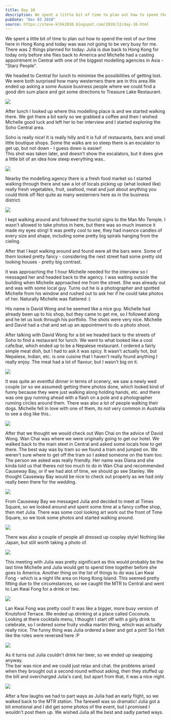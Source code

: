 ```yaml
---
title: Day 10
description: We spent a little bit of time to plan out how to spend the rest of our time here in Hong Kong and today was was not going to be very busy fo...
pubDate: "Dec 03 2010"
source: https://steve-klhk2010.blogspot.com/2010/12/day-10.html
---
```



We spent a little bit of time to plan out how to spend the rest of our time here in Hong Kong and today was was not going to be very busy for me. There was 2 things planned for today: Julia is due back to Hong Kong for today only before she flies back to America and Michelle had a casting appointment in Central with one of the biggest modelling agencies in Asia -"Starz People".

We headed to Central for lunch to minimise the possibilities of getting lost. We were both surprised how many westerners there are in this area.We ended up asking a some Aussie business people where we could find a good dim sum place and got some directions to Treasure Lake Restaurant.

<Img src="2010-kuala-lumpur-hong-kong/wwdq9vpa0oukbqxdf45m.jpg" />

After lunch I looked up where this modelling place is and we started walking there. We got there a bit early so we grabbed a coffee and then I wished Michelle good luck and left her to her interview and I started exploring the Soho Central area.

Soho is really nice! It is really hilly and it is full of restaurants, bars and small little boutique shops. Some the walks are so steep there is an escalator to get up, but not down - I guess down is easier!  
This shot was taken later, and doesn't show the escalators, but it does give a little bit of an idea how steep everything was..

<Img
  originalAspectRatio
  src="2010-kuala-lumpur-hong-kong/m79vwag58datbdfbmwmy.jpg"
/>

Nearby the modelling agency there is a fresh food market so I started walking through there and saw a lot of locals picking up (what looked like) really fresh vegetables, fruit, seafood, meat and just about anything you could think of! Not quite as many westerners here as in the business district.

<Img
  originalAspectRatio
  src="2010-kuala-lumpur-hong-kong/yest610snrcw5tdwsaus.jpg"
/>

I kept walking around and followed the tourist signs to the Man Mo Temple. I wasn't allowed to take photos in here, but there was so much insence it made my eyes sting! It was pretty cool to see, they had insence candles of every size and shape, including some pretty big spirals hanging from the cieling.

After that I kept walking around and found were all the bars were. Some of them looked pretty fancy - considering the next street had some pretty old looking houses - pretty big contrast.

It was approaching the 1 hour Michelle needed for the interview so I messaged her and headed back to the agency. I was waiting outside the building when Michelle approached me from the street. She was already out and was with some local guy. Turns out he is a photographer and spotted Michelle from his window and rushed out to ask her if he could take photos of her. Naturally Michelle was flattered :)

His name is David Wong and he seemed like a nice guy. Michelle had already been up to his shop, but they came to get me, so I followed along and he let us look through his portfolio. The shots were very nice. Michelle and David had a chat and set up an appointment to do a photo shoot.

After talking with David Wong for a bit we headed back to the streets of Soho to find a restaurant for lunch. We went to what looked like a cool cafe/bar, which ended up to be a Nepalese restaurant. I ordered a fairly simple meat dish, but I had to ask it was spicy. It wasn't actually hot, but Nepalese, Indian, etc. is one cuisine that I haven't really found anything I really enjoy. The meal had a lot of flavour, but I wasn't big on it.

<Img
  originalAspectRatio
  src="2010-kuala-lumpur-hong-kong/u5kavlst38kppeh3srqd.jpg"
/>

It was quite an eventful dinner in terms of scenery, we saw a newly wed couple (or so we assumed) getting there photos done, which looked kind of funny because they were just walking along holding hands, etc. and there was one guy running ahead with a flash on a pole and a photographer running circles around them. There was also a lot of people walking their dogs. Michelle fell in love with one of them, its not very common in Australia to see a dog like this..

<Img
  originalAspectRatio
  src="2010-kuala-lumpur-hong-kong/dcgdlgrqzhaz5barsx1b.jpg"
/>

After that we thought we would check out Wan Chai on the advice of David Wong. Wan Chai was where we were originally going to get our hotel. We walked back to the main steet in Central and asked some locals how to get there. The best way was by tram so we found a tram and jumped on. We weren't sure where to get off the tram so I asked someone on the tram too. The person we asked was really friendly. Her name was Diana and she kinda told us that theres not too much to do in Wan Chai and recommended Causeway Bay, or if we had alot of time, we should go see Stanley. We thought Causeway Bay would be nice to check out properly as we had only really been there for the wedding.

<Img
  originalAspectRatio
  src="2010-kuala-lumpur-hong-kong/ltaq7anlivgjhzrx8fzg.jpg"
/>

From Causeway Bay we messaged Julia and decided to meet at Times Square, so we looked around and spent some time at a fancy coffee shop, then met Julia. There was some cool looking art work out the front of Time Square, so we took some photos and started walking around.

<Img
  originalAspectRatio
  src="2010-kuala-lumpur-hong-kong/p1rmtn7uyyxmciztedmb.jpg"
/>

There was also a couple of people all dressed up cosplay style! Nothing like Japan, but still worth taking a photo of.

<Img
  originalAspectRatio
  src="2010-kuala-lumpur-hong-kong/v31sme2qzhsz3rjv1eyv.jpg"
/>

This meeting with Julia was pretty significant as this would probably be the last time Michelle and Julia would get to spend time together before she goes to America. Another thing on the list of things to do was Lan Kwai Fong - which is a night life area on Hong Kong Island. This seemed pretty fitting due to the circumstances, so we caught the MTR to Central and went to Lan Kwai Fong for a drink or two.

<Img
  originalAspectRatio
  src="2010-kuala-lumpur-hong-kong/reuwzcmrguphelqjnqco.jpg"
/>

Lan Kwai Fong was pretty cool! It was like a bigger, more busy version of Knutsford Terrace. We ended up drinking at a place called Coconuts. Looking at there cocktails menu, I thought I start off with a girly drink to celebrate, so I ordered some fruity vodka martini thing, which was actually really nice. The funny thing was Julia ordered a beer and got a pint! So I felt like the roles were reversed here :P

<Img
  originalAspectRatio
  src="2010-kuala-lumpur-hong-kong/kmoeybxtsdfarwfyeiyd.jpg"
/>

As it turns out Julia couldn't drink her beer, so we ended up swapping anyway.  
The bar was nice and we could just relax and chat. the problems arised when they brought out a second round without asking, then they stuffed up the bill and overcharged Julia's card, but apart from that, it was a nice night.

<Img src="2010-kuala-lumpur-hong-kong/jsscybrnz5k0ipgmbkky.jpg" />

After a few laughs we had to part ways as Julia had an early flight, so we walked back to the MTR station. The farewell was so dramatic! Julia got a bit emotional and I did get some photos of the event, but I promised I wouldn't post them up. We wished Julia all the best and sadly parted ways.
